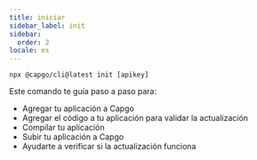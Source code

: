 ```yaml
---
title: iniciar
sidebar_label: init
sidebar:
  order: 2
locale: es
---
```


`npx @capgo/cli@latest init [apikey]`

Este comando te guía paso a paso para:

- Agregar tu aplicación a Capgo
- Agregar el código a tu aplicación para validar la actualización
- Compilar tu aplicación
- Subir tu aplicación a Capgo
- Ayudarte a verificar si la actualización funciona